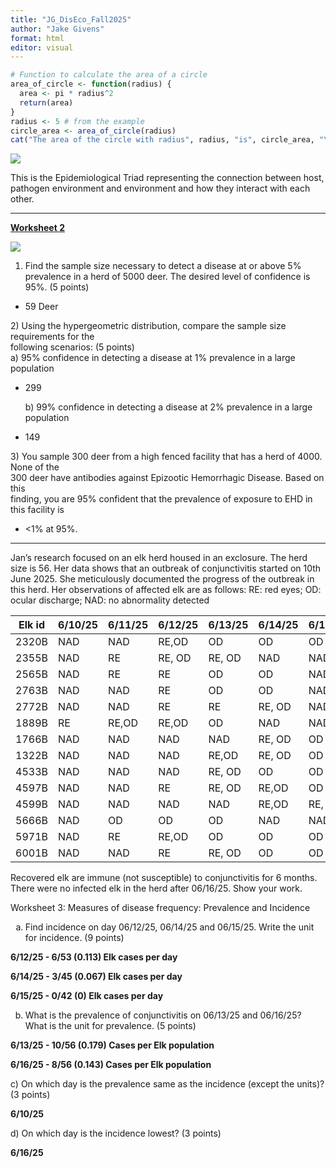 ---
title: "JG_DisEco_Fall2025"
author: "Jake Givens"
format: html
editor: visual
---

```{r}
# Function to calculate the area of a circle
area_of_circle <- function(radius) {
  area <- pi * radius^2
  return(area)
}
radius <- 5 # from the example
circle_area <- area_of_circle(radius)
cat("The area of the circle with radius", radius, "is", circle_area, "\n")
```

![](EpiTriad.png)

This is the Epidemiological Triad representing the connection between host, pathogen environment and environment and how they interact with each other.

------------------------------------------------------------------------

[**Worksheet 2**]{.underline}

![](images/ss_table.png)

1)  Find the sample size necessary to detect a disease at or above 5% prevalence in a herd of 5000 deer. The desired level of confidence is 95%. (5 points)

-   59 Deer

2\) Using the hypergeometric distribution, compare the sample size requirements for the\
following scenarios: (5 points)\
a) 95% confidence in detecting a disease at 1% prevalence in a large population

-   299

    b\) 99% confidence in detecting a disease at 2% prevalence in a large population

-   149

3\) You sample 300 deer from a high fenced facility that has a herd of 4000. None of the\
300 deer have antibodies against Epizootic Hemorrhagic Disease. Based on this\
finding, you are 95% confident that the prevalence of exposure to EHD in this facility is\

-   \<1% at 95%.

------------------------------------------------------------------------

Jan’s research focused on an elk herd housed in an exclosure. The herd size is 56. Her data shows that an outbreak of conjunctivitis started on 10th June 2025. She meticulously documented the progress of the outbreak in this herd. Her observations of affected elk are as follows: RE: red eyes; OD: ocular discharge; NAD: no abnormality detected

| Elk id | 6/10/25 | 6/11/25 | 6/12/25 | 6/13/25 | 6/14/25 | 6/15/25 | 6/16/25 |
|--------|---------|---------|---------|---------|---------|---------|---------|
| 2320B  | NAD     | NAD     | RE,OD   | OD      | OD      | OD      | OD      |
| 2355B  | NAD     | RE      | RE, OD  | RE, OD  | NAD     | NAD     | NAD     |
| 2565B  | NAD     | RE      | RE      | OD      | OD      | NAD     | NAD     |
| 2763B  | NAD     | NAD     | RE      | OD      | OD      | NAD     | NAD     |
| 2772B  | NAD     | NAD     | RE      | RE      | RE, OD  | NAD     | NAD     |
| 1889B  | RE      | RE,OD   | RE,OD   | OD      | NAD     | NAD     | NAD     |
| 1766B  | NAD     | NAD     | NAD     | NAD     | RE, OD  | OD      | OD      |
| 1322B  | NAD     | NAD     | NAD     | RE,OD   | RE, OD  | OD      | OD      |
| 4533B  | NAD     | NAD     | NAD     | RE, OD  | OD      | OD      | OD      |
| 4597B  | NAD     | NAD     | RE      | RE, OD  | RE,OD   | OD      | NAD     |
| 4599B  | NAD     | NAD     | NAD     | NAD     | RE,OD   | RE, OD  | OD      |
| 5666B  | NAD     | OD      | OD      | OD      | NAD     | NAD     | NAD     |
| 5971B  | NAD     | RE      | RE,OD   | OD      | OD      | OD      | NAD     |
| 6001B  | NAD     | NAD     | RE      | RE, OD  | OD      | OD      | NAD     |

Recovered elk are immune (not susceptible) to conjunctivitis for 6 months. There were no infected elk in the herd after 06/16/25. Show your work.

Worksheet 3: Measures of disease frequency: Prevalence and Incidence

a) Find incidence on day 06/12/25, 06/14/25 and 06/15/25. Write the unit for incidence. (9 points)

**6/12/25 - 6/53 (0.113) Elk cases per day**

**6/14/25 - 3/45 (0.067) Elk cases per day**

**6/15/25 - 0/42 (0) Elk cases per day**

b) What is the prevalence of conjunctivitis on 06/13/25 and 06/16/25? What is the unit for prevalence. (5 points)

**6/13/25 - 10/56 (0.179) Cases per Elk population**

**6/16/25 - 8/56 (0.143) Cases per Elk population**

c\) On which day is the prevalence same as the incidence (except the units)? (3 points)

**6/10/25**

d\) On which day is the incidence lowest? (3 points)

**6/16/25**
